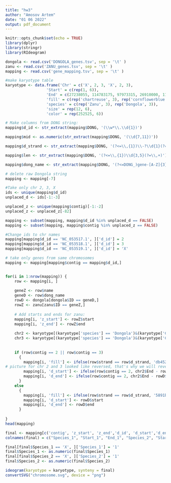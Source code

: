 ```yaml
---
title: "hw3"
author: "Amosov Artem"
date: "01 06 2022"
output: pdf_document
---
```


```r
knitr::opts_chunk$set(echo = TRUE)
library(dplyr)
library(stringr)
library(RIdeogram)
```

```r
dongola <- read.csv('DONGOLA_genes.tsv', sep = '\t' )
zanu <- read.csv('ZANU_genes.tsv', sep = '\t' )
mapping <- read.csv('gene_mapping.tsv', sep = '\t' )

#make karyotype table
karyotype <- data.frame('Chr' = c('X', 2, 3, 'X', 2, 3),
                  'Start' = c(rep(1, 6)),
                  'End' = c(27238055, 114783175, 97973315, 26910000, 111990000, 95710000),
                  'fill' = c(rep('chartreuse', 3), rep('cornflowerblue', 3)),
                  'species' = c(rep('Zanu', 3), rep('Dongola', 3)),
                  'size' = rep(12, 6),
                  'color' = rep(252525, 6))
```


```r
# Make columns from DONG string:
mapping$d_id <- str_extract(mapping$DONG, '(\\w*\\.\\d{1})')

mapping$mid <- as.numeric(str_extract(mapping$DONG, '(\\d{7,11})'))

mapping$d_strand <- str_extract(mapping$DONG, '(?<=\\,{1})\\-?\\d{1}(?=\\,+)')

mapping$len <- str_extract(mapping$DONG, '(?<=\\,{1})\\d{3,5}(?=\\,+)')

mapping$dong_name <- str_extract(mapping$DONG, '(?<=DONG_)gene-[A-Z]{3}\\d*')

# delete raw Dongola string 
mapping <- mapping[-7]
```


```r
#Take only chr 2, 3, X
ids <- unique(mapping$d_id)
unplaced_d <- ids[-1:-3]

unplaced_z <- unique(mapping$contig)[-1:-2]
unplaced_z <- unplaced_z[-82]

mapping <- subset(mapping, mapping$d_id %in% unplaced_d == FALSE)
mapping <- subset(mapping, mapping$contig %in% unplaced_z == FALSE)

#Change ids to chr names
mapping[mapping$d_id == 'NC_053517.1', ]['d_id'] = 2
mapping[mapping$d_id == 'NC_053518.1', ]['d_id'] = 3
mapping[mapping$d_id == 'NC_053519.1', ]['d_id'] = 'X'

# take only genes from same chromosomes
mapping <- mapping[mapping$contig == mapping$d_id,]


for(i in 1:nrow(mapping)) {
    row <- mapping[i, ]
    
    geneZ <- row$name
    geneD <- row$dong_name
    rowD <- dongola[dongola$ID == geneD,]
    rowZ <- zanu[zanu$ID == geneZ,]
    
    # Add starts and ends for zanu:
    mapping[i, 'z_start'] <- rowZ$start
    mapping[i, 'z_end'] <- rowZ$end
    
    chr2 <- karyotype[(karyotype['species'] == 'Dongola')&(karyotype['Chr'] == '2'),]
    chr3 <- karyotype[(karyotype['species'] == 'Dongola')&(karyotype['Chr'] == '3'),]
    
    
    if (row$contig == 2 || row$contig == 3)
      {
        mapping[i, 'fill'] <- ifelse(row$strand == row$d_strand, 'db4527', '5891bf')
# picture for chr 2 and 3 looked like reversed, that's why we will reverse coordinates in these chromosomes
        mapping[i, 'd_start'] <- ifelse(row$contig == 2, chr2$End - rowD$start, chr3$End - rowD$start)
        mapping[i, 'd_end'] <- ifelse(row$contig == 2, chr2$End - rowD$end, chr3$End - rowD$end)
      }
    else
      {
        mapping[i, 'fill'] <- ifelse(row$strand == row$d_strand, '5891bf', 'db4527')
        mapping[i, 'd_start'] <- rowD$start
        mapping[i, 'd_end'] <- rowD$end
      }
    
}
head(mapping)
```

```r
final <- mapping[c('contig', 'z_start', 'z_end','d_id', 'd_start','d_end','fill')]
colnames(final) = c("Species_1", "Start_1", "End_1", "Species_2", "Start_2", "End_2", "fill")

final[final$Species_1 == 'X', ]['Species_1'] = '1'
final$Species_1 <- as.numeric(final$Species_1)
final[final$Species_2 == 'X', ]['Species_2'] = '1'
final$Species_2 <- as.numeric(final$Species_2)
```

```r
ideogram(karyotype = karyotype, synteny = final)
convertSVG("chromosome.svg", device = "png")
```


